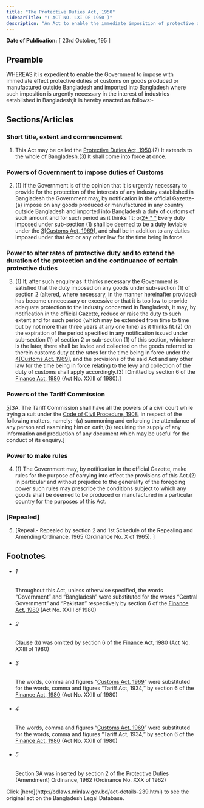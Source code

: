 ```yaml
---
title: "The Protective Duties Act, 1950"
sidebarTitle: "( ACT NO. LXI OF 1950 )"
description: "An Act to enable the immediate imposition of protective duties of customs on imported goods. 1♣"
---
```


**Date of Publication:** [ 23rd October, 195 ]

## Preamble

WHEREAS it is expedient to enable the Government to impose with immediate effect protective duties of customs on goods produced or manufactured outside Bangladesh and imported into Bangladesh where such imposition is urgently necessary in the interest of industries established in Bangladesh;It is hereby enacted as follows:-

## Sections/Articles

### Short title, extent and commencement

1. This Act may be called the [Protective Duties Act, 1950](/laws/volume-10/act-239 "Protective Duties Act, 1950").(2) It extends to the whole of Bangladesh.(3) It shall come into force at once.

### Powers of Government to impose duties of Customs

2. (1) If the Government is of the opinion that it is urgently necessary to provide for the protection of the interests of any industry established in Bangladesh the Government may, by notification in the official Gazette-(a) impose on any goods produced or manufactured in any country outside Bangladesh and imported into Bangladesh a duty of customs of such amount and for such period as it thinks fit; or[2](1)[\* \* \*](2) Every duty imposed under sub-section (1) shall be deemed to be a duty leviable under the [3](2)[[Customs Act, 1969](/laws/volume-14/act-354 "Customs Act, 1969")], and shall be in addition to any duties imposed under that Act or any other law for the time being in force.

### Power to alter rates of protective duty and to extend the duration of the protection and the continuance of certain protective duties

3. (1) If, after such enquiry as it thinks necessary the Government is satisfied that the duty imposed on any goods under sub-section (1) of section 2 (altered, where necessary, in the manner hereinafter provided) has become unnecessary or excessive or that it is too low to provide adequate protection to the industry concerned in Bangladesh, it may, by notification in the official Gazette, reduce or raise the duty to such extent and for such period (which may be extended from time to time but by not more than three years at any one time) as it thinks fit.(2) On the expiration of the period specified in any notification issued under sub-section (1) of section 2 or sub-section (1) of this section, whichever is the later, there shall be levied and collected on the goods referred to therein customs duty at the rates for the time being in force under the [4](1)[[Customs Act, 1969](/laws/volume-14/act-354 "Customs Act, 1969")], and the provisions of the said Act and any other law for the time being in force relating to the levy and collection of the duty of customs shall apply accordingly.(3) [Omitted by section 6 of the [Finance Act, 1980](/laws/volume-22/act-604 "Finance Act, 1980") (Act No. XXIII of 1980).]

### Powers of the Tariff Commission

[5](1)[3A. The Tariff Commission shall have all the powers of a civil court while trying a suit under the [Code of Civil Procedure, 1908](/laws/volume-5/act-86 "Code of Civil Procedure, 1908"), in respect of the following matters, namely: -(a) summoning and enforcing the attendance of any person and examining him on oath;(b) requiring the supply of any information and production of any document which may be useful for the conduct of its enquiry.]

### Power to make rules

4. (1) The Government may, by notification in the official Gazette, make rules for the purpose of carrying into effect the provisions of this Act.(2) In particular and without prejudice to the generality of the foregoing power such rules may prescribe the conditions subject to which any goods shall be deemed to be produced or manufactured in a particular country for the purposes of this Act.

### [Repealed]

5. [Repeal.- Repealed by section 2 and 1st Schedule of the Repealing and Amending Ordinance, 1965 (Ordinance No. X of 1965). ]

## Footnotes

- ###### 1

  Throughout this Act, unless otherwise specified, the words “Government” and “Bangladesh” were substituted for the words “Central Government” and “Pakistan” respectively by section 6 of the [Finance Act, 1980](/laws/volume-22/act-604 "Finance Act, 1980") (Act No. XXIII of 1980)

- ###### 2

  Clause (b) was omitted by section 6 of the [Finance Act, 1980](/laws/volume-22/act-604 "Finance Act, 1980") (Act No. XXIII of 1980)

- ###### 3

  The words, comma and figures “[Customs Act, 1969](/laws/volume-14/act-354 "Customs Act, 1969")” were substituted for the words, comma and figures “Tariff Act, 1934,” by section 6 of the [Finance Act, 1980](/laws/volume-22/act-604 "Finance Act, 1980") (Act No. XXIII of 1980)

- ###### 4

  The words, comma and figures “[Customs Act, 1969](/laws/volume-14/act-354 "Customs Act, 1969")” were substituted for the words, comma and figures “Tariff Act, 1934,” by section 6 of the [Finance Act, 1980](/laws/volume-22/act-604 "Finance Act, 1980") (Act No. XXIII of 1980)

- ###### 5

  Section 3A was inserted by section 2 of the Protective Duties (Amendment) Ordinance, 1962 (Ordinance No. XXX of 1962)

<Note>
  Click [here](http://bdlaws.minlaw.gov.bd/act-details-239.html) to see the original act on the Bangladesh Legal Database.
</Note>
